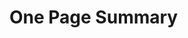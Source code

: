 # One Page Summary{-}

\begin{itemize}

\item Fleet change

\item Key data sources

\item Data concerns

\item Major change in selectivity parameterization

\item Natural mortality uncertainty

\item The over-all stock size and status

\item Compare to the 2011 results

\end{itemize}

\newpage
